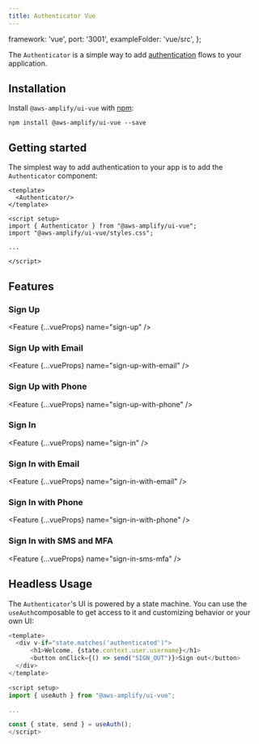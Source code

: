 ```yaml
---
title: Authenticator Vue
---
```



  framework: 'vue',
  port: '3001',
  exampleFolder: 'vue/src',
};

The `Authenticator` is a simple way to add [authentication](https://docs.amplify.aws/lib/auth/getting-started/q/platform/js)
flows to your application.

## Installation

Install `@aws-amplify/ui-vue` with [npm](https://www.npmjs.com/):

```shell
npm install @aws-amplify/ui-vue --save
```

## Getting started

The simplest way to add authentication to your app is to add the `Authenticator` component:

```js{1-3,6}
<template>
  <Authenticator/>
</template>

<script setup>
import { Authenticator } from "@aws-amplify/ui-vue";
import "@aws-amplify/ui-vue/styles.css";

...

</script>
```

## Features

### Sign Up

<Feature {...vueProps} name="sign-up" />

### Sign Up with Email

<Feature {...vueProps} name="sign-up-with-email" />

### Sign Up with Phone

<Feature {...vueProps} name="sign-up-with-phone" />

### Sign In

<Feature {...vueProps} name="sign-in" />

### Sign In with Email

<Feature {...vueProps} name="sign-in-with-email" />

### Sign In with Phone

<Feature {...vueProps} name="sign-in-with-phone" />

### Sign In with SMS and MFA

<Feature {...vueProps} name="sign-in-sms-mfa" />

## Headless Usage

The `Authenticator`'s UI is powered by a state machine. You can use the `useAuth`composable
to get access to it and customizing behavior or your own UI:

```js
<template>
  <div v-if="state.matches('authenticated')">
      <h1>Welcome, {state.context.user.username}</h1>
      <button onClick={() => send("SIGN_OUT")}>Sign out</button>
  </div>
</template>

<script setup>
import { useAuth } from "@aws-amplify/ui-vue";

...

const { state, send } = useAuth();
</script>
```

<XStateInspector />
<Authenticator />
